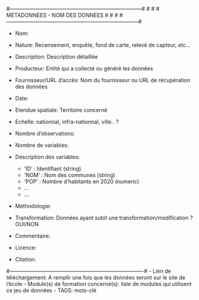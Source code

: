 #---------------------------------------------------------------------------#
#                                                                           #
#                   METADONNEES - NOM DES DONNEES                           #
#                                                                           #
#---------------------------------------------------------------------------#

- Nom:
- Nature: Recensement, enquête, fond de carte, relevé de capteur, etc...
- Description: Description détaillée 

- Producteur: Entité qui a collecté ou généré les données
- Fournisseur/URL d'accès: Nom du fournisseur ou URL de récupération des données

- Date: 
- Etendue spatiale: Territoire concerné
- Echelle: nationnal, infra-nationnal, ville.. ?

- Nombre d'observations:
- Nombre de variables:
- Description des variables: 

	- 'ID' : Identifiant (string)
	- 'NOM' : Nom des communes (string)
	- 'POP' : Nombre d'habitants en 2020 (numeric)
	- ...
	- ...


- Méthodologie:

- Transformation: Données ayant subit une transformation/modification ? OUI/NON
- Commentaire:

- Licence:
- Citation: 



#----------------------------------------------------------------------------#
- Lien de téléchargement: A remplir une fois que les données seront sur le site de l'école
- Module(s) de formation concerné(s): liste de modules qui utilisent ce jeu de données 
- TAGS: mots-clé



